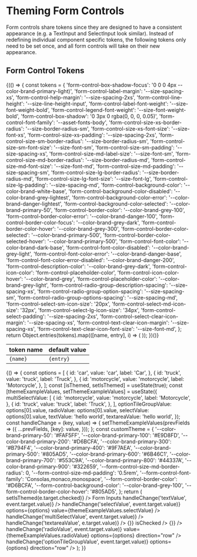 
<Meta title="Theming/Form Controls" />

# Theming Form Controls

Form controls share tokens since they are designed to have a consistent appearance (e.g. a TextInput and SelectInput look similar). Instead of redefining individual component specific tokens, the following tokens only need to be set once, and all form controls will take on their new appearance.

## Form Control Tokens

<table>
  <thead>
    <tr>
      <th>token name</th>
      <th>default value</th>
    </tr>
  </thead>
  <tbody>
    {(() => {
      const tokens = {
        'form-control-box-shadow-focus': '0 0 0 4px --color-brand-primary-light)',
        'form-control-label-margin': '--size-spacing-xs',
        'form-control-help-margin': '--size-spacing-2xs',
        'form-control-line-height': '--size-line-height-input',
        'form-control-label-font-weight': '--size-font-weight-bold',
        'form-control-legend-font-weight': '--size-font-weight-bold',
        'form-control-box-shadow': '0 3px 0 rgba(0, 0, 0, 0.05)',
        'form-control-font-family': '--asset-fonts-body',
        'form-control-size-xs-border-radius': '--size-border-radius-sm',
        'form-control-size-xs-font-size': '--size-font-xs',
        'form-control-size-xs-padding': '--size-spacing-2xs',
        'form-control-size-sm-border-radius': '--size-border-radius-sm',
        'form-control-size-sm-font-size': '--size-font-sm',
        'form-control-size-sm-padding': '--size-spacing-xs',
        'form-control-size-md-label-size': '--size-font-sm',
        'form-control-size-md-border-radius': '--size-border-radius-md',
        'form-control-size-md-font-size': '--size-font-md',
        'form-control-size-md-padding': '--size-spacing-sm',
        'form-control-size-lg-border-radius': '--size-border-radius-md',
        'form-control-size-lg-font-size': '--size-font-lg',
        'form-control-size-lg-padding': '--size-spacing-md',
        'form-control-background-color': '--color-brand-white-base',
        'form-control-background-color-disabled': '--color-brand-grey-lightest',
        'form-control-background-color-error': '--color-brand-danger-lightest',
        'form-control-background-color-selected': '--color-brand-primary-50',
        'form-control-border-color': '--color-brand-grey-100',
        'form-control-border-color-error': '--color-brand-danger-100',
        'form-control-border-color-focus': '--color-brand-grey-dark',
        'form-control-border-color-hover': '--color-brand-grey-300',
        'form-control-border-color-selected': '--color-brand-primary-500',
        'form-control-border-color-selected-hover': '--color-brand-primary-500',
        'form-control-font-color': '--color-brand-dark-base',
        'form-control-font-color-disabled': '--color-brand-grey-light',
        'form-control-font-color-error': '--color-brand-danger-base',
        'form-control-font-color-error-disabled': '--color-brand-danger-200',
        'form-control-description-color': '--color-brand-grey-dark',
        'form-control-icon-color': 'form-control-placeholder-color',
        'form-control-icon-color-hover': '--color-brand-grey',
        'form-control-placeholder-color': '--color-brand-grey-light',
        'form-control-radio-group-description-spacing': '--size-spacing-xs',
        'form-control-radio-group-option-spacing': '--size-spacing-sm',
        'form-control-radio-group-options-spacing': '--size-spacing-md',
        'form-control-select-sm-icon-size': '20px',
        'form-control-select-md-icon-size': '32px',
        'form-control-select-lg-icon-size': '34px',
        'form-control-select-padding': '--size-spacing-2xs',
        'form-control-select-clear-icon-margin': '--size-spacing-xs',
        'form-control-text-clear-icon-margin': '--size-spacing-xs',
        'form-control-text-clear-icon-font-size': '--size-font-md',
      };
      return Object.entries(tokens).map(([name, entry], i) => (
        <tr key={i}>
          <td>
            <code>{name}</code>
          </td>
          <td>
            <code>{entry}</code>
          </td>
        </tr>
      ));
    })()}
  </tbody>
</table>

<Canvas>
  <Story name="Form Theming">
    {() => {
      const options = [
        {
          id: 'car',
          value: 'car',
          label: 'Car',
        },
        {
          id: 'truck',
          value: 'truck',
          label: 'Truck',
        },
        {
          id: 'motorcycle',
          value: 'motorcycle',
          label: 'Motorcycle',
        },
      ];
      const [isThemed, setIsThemed] = useState(true);
      const [themeExampleValues, setThemeExampleValues] = useState({
        multiSelectValue: [
          {
            id: 'motorcycle',
            value: 'motorcycle',
            label: 'Motorcycle',
          },
          {
            id: 'truck',
            value: 'truck',
            label: 'Truck',
          },
        ],
        optionTileGroupValue: options[0].value,
        radioValue: options[0].value,
        selectValue: options[0].value,
        textValue: 'hello world',
        textareaValue: 'hello world',
      });
      const handleChange = (key, value) => {
        setThemeExampleValues(prevFields => ({
          ...prevFields,
          [key]: value,
        }));
      };
      const customTheme = {
        '--color-brand-primary-50': '#FAF5FF',
        '--color-brand-primary-100': '#E9D8FD',
        '--color-brand-primary-200': '#D6BCFA',
        '--color-brand-primary-300': '#B794F4',
        '--color-brand-primary-400': '#9F7AEA',
        '--color-brand-primary-500': '#805AD5',
        '--color-brand-primary-600': '#6B46C1',
        '--color-brand-primary-700': '#553C9A',
        '--color-brand-primary-800': '#44337A',
        '--color-brand-primary-900': '#322659',
        '--form-control-size-md-border-radius': 0,
        '--form-control-size-md-padding': '0.5rem',
        '--form-control-font-family': 'Consolas,monaco,monospace',
        '--form-control-border-color': '#D6BCFA',
        '--form-control-background-color': '--color-brand-grey-100',
        '--form-control-border-color-hover': '#805AD5',
      };
      return (
        <Box
          childGap="lg"
          background="white"
          borderWidth="xs"
          borderColor="grey-100"
          padding="3xl"
          display="block"
          style={isThemed ? customTheme : null}
        >
          <Toggle label="Toggle Custom Theme" isChecked={isThemed} onChange={e => setIsThemed(e.target.checked)} />
          <Box background="grey-50" padding="lg" childGap="lg">
            <Heading size="lg" as="h4">
              Form Inputs
            </Heading>
            <TextInput
              id="demo"
              helpText="This is a themed text input"
              label="Text Input"
              value={themeExampleValues.textValue}
              onChange={event => handleChange('textValue', event.target.value)}
            />
            <SelectInputNative
              id="default Select"
              label="Select Input"
              onChange={event => handleChange('selectValue', event.target.value)}
              options={options}
              value={themeExampleValues.selectValue}
            />
            <SelectInput
              id="multiSelect"
              name="multiSelect"
              label="Multi-Select Input"
              isMulti
              value={themeExampleValues.multiSelectValue}
              menuPortalTarget={document.body}
              options={options}
              onChange={event => handleChange('multiSelectValue', event.target.value)}
            />
            <TextareaInput
              label="Textarea Input"
              name="textareaInput"
              id="textareaInput"
              value={themeExampleValues.textareaValue}
              onChange={e => handleChange('textareaValue', e.target.value)}
            />
            <Box direction="row" childGap="md">
              <CheckboxInput id="checkedCheckbox" label="Checked Checkbox" onChange={() => {}} isChecked />
              <CheckboxInput id="uncheckedCheckbox" label="Unchecked Checkbox" onChange={() => {}} />
            </Box>
            <RadioGroup
              title="Radio Group"
              name="radioGroup"
              onChange={event => handleChange('radioValue', event.target.value)}
              value={themeExampleValues.radioValue}
              options={options}
              direction="row"
            />
            <OptionTileGroup
              name="directionVertical"
              value={themeExampleValues.optionTileGroupValue}
              onChange={event => handleChange('optionTileGroupValue', event.target.value)}
              options={options}
              direction="row"
            />
          </Box>
        </Box>
      );
    }}
  </Story>
</Canvas>
